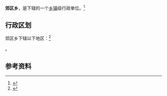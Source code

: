 {{中国乡级行政区|65/42/21/200/000}}

'''郊区乡'''，是{{PRC admin/fullname|65/42/21/200/000|3}}下辖的一个[[乡镇|乡镇]]级行政单位。<ref>{{PRC admin/ref sgc|{{PRC admin/parent|65/42/21/200/000}}}}</ref>

== 行政区划 ==

郊区乡下辖以下地区：<ref>{{PRC admin/ref sgc|65/42/21/200/000}}</ref>

{{PRC admin/children|65/42/21/200/000}}。

== 参考资料 ==

{{reflist}}

{{行政区划小作品}}
{{PRC admin/navcat|65/42/21/200/000}}